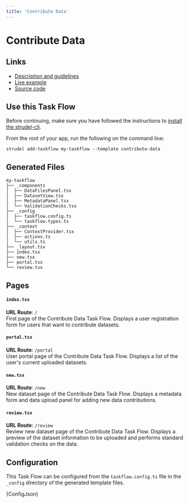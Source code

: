 ```yaml
---
title: 'Contribute Data'
---
```



# Contribute Data

## Links

- [Description and guidelines](https://strudel.science/design-system/task-flows/contribute-data/)
- [Live example](https://strudel.science/strudel-kit/#/contribute-data)
- [Source code](https://github.com/strudel-science/strudel-kit/tree/main/strudel-taskflows/src/pages/contribute-data)

## Use this Task Flow

Before continuing, make sure you have followed the instructions to [install the strudel-cli](/strudel-kit/docs/getting-started/installation).

From the root of your app, run the following on the command line:

```
strudel add-taskflow my-taskflow --template contribute-data
```

## Generated Files

```
my-taskflow
├── _components
│  ├── DataFilesPanel.tsx
│  ├── DatasetView.tsx
│  ├── MetadataPanel.tsx
│  └── ValidationChecks.tsx
├── _config
│  ├── taskflow.config.ts
│  └── taskflow.types.ts
├── _context
│  ├── ContextProvider.tsx
│  ├── actions.ts
│  └── utils.ts
├── _layout.tsx
├── index.tsx
├── new.tsx
├── portal.tsx
└── review.tsx
```

## Pages

#### `index.tsx`

**URL Route**: `/`  
First page of the Contribute Data Task Flow. Displays a user registration form for users that want to contribute datasets.

#### `portal.tsx`

**URL Route**: `/portal`  
User portal page of the Contribute Data Task Flow. Displays a list of the user's current uploaded datasets.

#### `new.tsx`

**URL Route**: `/new`  
New dataset page of the Contribute Data Task Flow. Displays a metadata form and data upload panel for adding new data contributions. 

#### `review.tsx`

**URL Route**: `/review`  
Review new dataset page of the Contribute Data Task Flow. Displays a preview of the dataset information to be uploaded and performs standard validation checks on the data.

## Configuration

This Task Flow can be configured from the `taskflow.config.ts` file in the `_config` directory of the generated template files.

<CodeBlock language="ts" title="taskflow.config.ts">{ConfigJson}</CodeBlock>